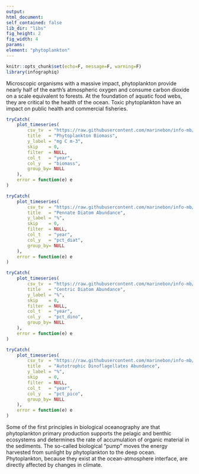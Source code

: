 ```yaml
---
output:
html_document:
self_contained: false
lib_dir: "libs"
fig_height: 2
fig_width: 4
params:
element: "phytoplankton"
---
```


```r
knitr::opts_chunk$set(echo=F, message=F, warning=F)
library(infographiq)
```

<base target="_parent">
Microscopic organisms with a massive impact, phytoplankton provide nearly half of the earth's atmospheric oxygen and consume carbon dioxide on a scale equivalent to forests. At the foundation of aquatic food webs, they are critical to the health of the ocean. Toxic phytoplankton have an impact on public health and commercial fisheries.

```r
tryCatch(
    plot_timeseries(
        csv_tv  = "https://raw.githubusercontent.com/marinebon/info-mb/master/prep/data/phytoplankton/SDG14_MB_Monique.csv",
        title   = "Phytoplankton Biomass",
        y_label = "mg C m-3",
        skip    = 0,
        filter  = NULL,
        col_t   = "year",
        col_y   = "biomass",
        group_by= NULL
    ),
    error = function(e) e
)
```

```r
tryCatch(
    plot_timeseries(
        csv_tv  = "https://raw.githubusercontent.com/marinebon/info-mb/master/prep/data/phytoplankton/SDG14_MB_Monique.csv",
        title   = "Pennate Diatom Abundance",
        y_label = "%",
        skip    = 0,
        filter  = NULL,
        col_t   = "year",
        col_y   = "pct_diat",
        group_by= NULL
    ),
    error = function(e) e
)
```

```r
tryCatch(
    plot_timeseries(
        csv_tv  = "https://raw.githubusercontent.com/marinebon/info-mb/master/prep/data/phytoplankton/SDG14_MB_Monique.csv",
        title   = "Centric Diatom Abundance",
        y_label = "%",
        skip    = 0,
        filter  = NULL,
        col_t   = "year",
        col_y   = "pct_dino",
        group_by= NULL
    ),
    error = function(e) e
)
```

```r
tryCatch(
    plot_timeseries(
        csv_tv  = "https://raw.githubusercontent.com/marinebon/info-mb/master/prep/data/phytoplankton/SDG14_MB_Monique.csv",
        title   = "Autotrophic Dinoflagellates Abundance",
        y_label = "%",
        skip    = 0,
        filter  = NULL,
        col_t   = "year",
        col_y   = "pct_pico",
        group_by= NULL
    ),
    error = function(e) e
)
```
<p>Some of the first principles in biological oceanography are that phytoplankton primary production supports the pelagic and benthic ecosystems and determines the rate of accumulation of organic material in the sediments. The so-called biological “pump” moves the energy harvested from sunlight by phytoplankton to the deep ocean. Phytoplankton, because they exist at the ocean-atmosphere interface, are directly affected by changes in climate.
